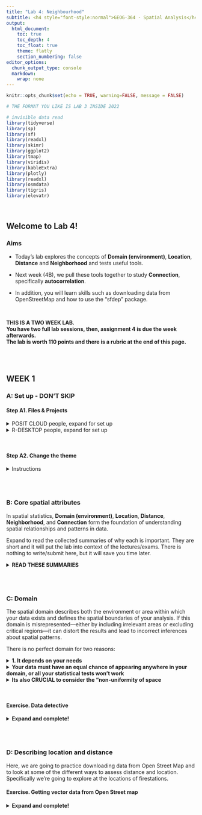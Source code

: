 ```yaml
---
title: "Lab 4: Neighbourhood"
subtitle: <h4 style="font-style:normal">GEOG-364 - Spatial Analysis</h4>
output: 
  html_document: 
    toc: true
    toc_depth: 4
    toc_float: true
    theme: flatly
    section_numbering: false
editor_options: 
  chunk_output_type: console
  markdown:
    wrap: none
---
```


```r
knitr::opts_chunk$set(echo = TRUE, warning=FALSE, message = FALSE)

# THE FORMAT YOU LIKE IS LAB 3 INSIDE 2022

# invisible data read
library(tidyverse)
library(sp)
library(sf)
library(readxl)
library(skimr)
library(ggplot2)
library(tmap)
library(viridis)
library(kableExtra)
library(plotly)
library(readxl)
library(osmdata)
library(tigris)
library(elevatr)


```

<br>

## Welcome to Lab 4!

### Aims

-   Today’s lab explores the concepts of **Domain (environment)**, **Location**, **Distance** and **Neighborhood** and tests useful tools.

-   Next week (4B), we pull these tools together to study **Connection**, specifically **autocorrelation**.

-   In addition, you will learn skills such as downloading data from OpenStreetMap and how to use the "sfdep" package.

<br>

```{=html}
<p class="comment"><strong>THIS IS A TWO WEEK LAB. <br>You have two full lab sessions, then, assignment 4 is due the week afterwards.<br>The lab is worth 110 points and there is a rubric at the end of this page.</strong></p>
```
<br><br>

## WEEK 1

### A: Set up - DON'T SKIP

#### Step A1. Files & Projects

<details>

<summary>POSIT CLOUD people, expand for set up</summary>

<br>

**Step i:**<br>Go to <https://posit.cloud/content/> and make a new project for Lab 3 <br><br>

**Step ii:**<br>Run this code IN THE CONSOLE to install the packages you need. <br>

-   This is going to take 5-10 minutes, so let it run and carry on. <br><br>

```r

install.packages("readxl")
install.packages("tidyverse")
install.packages("ggplot2")
install.packages("dplyr")
install.packages("remotes")

remotes::install_github(repo = "r-spatial/sf", 
                        ref = "93a25fd8e2f5c6af7c080f92141cb2b765a04a84")
install.packages("terra")
install.packages("tmap")
install.packages("elevatr")
install.packages("nasapower")
install.packages("osmdata")
install.packages("tigris")
install.packages("rmdformats")
install.packages("plotly")
install.packages("ggstatsplot")
install.packages("spdep")
install.packages("osmdata")
install.packages("units")


# If you get a weird error it might be that the quote marks have messed up. 
# Replace all of them and ask Dr G for a shortcut.

```

<br><br>

**Step iii:** <br>Go to the Lab Canvas page and download these 4 files. Upload each one into your project folder.<br>*Forgotten how? See Lab 2 Set-Up.* <br>

1.  TWO "mystery datasets". <br>
2.  The lab report template .RmD file.<br>

<br>

</details>

::: small-gap
:::

<details>

<summary>R-DESKTOP people, expand for set up</summary>

<br>

**Step i:**<br>Create a new project for Lab 4.<br>*Forgotten how? See Lab 2 Set-Up.*<br><br>

**Step ii:**<br>Go to the Lab Canvas page and download these files. Put them in your project folder for Lab 4<br>

1.  TWO "mystery datasets". <br>
2.  The lab report template .RmD file.<br>

**Step iii:**<br>Open the Lab report template and try to run the library code chunk file. Install any packages you are missing (either via clicking the little yellow bar or by clicking Packages/Install) <br><br>

</details>

<br>

#### Step A2. Change the theme

<details>

<summary>Instructions</summary>

<br>

This is more for us when we're grading! It helps us to not go insane when we're reading 60 reports.<br><br>

**Step i:** Change the AUTHOR line to your personal E-mail ID <br><br>

**Step ii:** Go here and choose a theme out of downcute, robobook, material, readthedown or html_clean: <https://github.com/juba/rmdformats?tab=readme-ov-file#formats-gallery>.<br> *DO NOT CHOOSE html_docco - it doesn't have a table of contents* <br><br>

**Step iii:**<br>Change the theme line on the template YAML code to a theme of your choice. See the example YAML code below <br> *Note, downcute chaos is different - see below*<br><br>

1.  Example YAML code if you want `robobook`, `material`, `readthedown` or `html_clean`. You can also change the highlight option to change how code chunks look. - see the rmdformats website.

```r

---
title: "Lab 4"
author: "ADD YOUR EMAIL ID"
date: "`r Sys.Date()`"
output:
  rmdformats::robobook:
    self_contained: true
    highlight: kate
---

```

<br>

2.  Example YAML code if you want `downcute` or `downcute chaos`. For white standard downcute, remove the downcute_theme line.

```r

---
title: "Lab 4"
author: "ADD YOUR EMAIL ID"
date: "`r Sys.Date()`"
output:
  rmdformats::downcute:
    self_contained: true
    downcute_theme: "chaos"
    default_style: "dark"
---
      
```

<br><br>

</details>

<br><br>

### B: Core spatial attributes

In spatial statistics, **Domain (environment)**, **Location**, **Distance**, **Neighborhood**, and **Connection** form the foundation of understanding spatial relationships and patterns in data.

Expand to read the collected summaries of why each is important. They are short and it will put the lab into context of the lectures/exams. There is nothing to write/submit here, but it will save you time later.

<details>

<summary>**READ THESE SUMMARIES**</summary>

<br>

```{=html}
<p class="comment"><strong>DOMAIN:</strong><br> In traditional statistics, we assume that our sample is randomly selected, independent and completely representative of the underlying population. Spatial data however, is tied to physical space and all its complexity. The spatial domain describes both the environment or area within which your data exists and defines the spatial boundaries of your analysis.</p>
```
::: small-gap
:::

```{=html}
<p class="comment"><strong>LOCATION:</strong><br> Every spatial analysis starts with the location of an object or event. By knowing where something happens, we can begin to ask spatial questions—such as, "What is near it?" or "How do other events relate to this one?".</p>
```
::: small-gap
:::

```{=html}
<p class="comment"><strong>DISTANCE:</strong><br> The distance between locations tells us how spatially separated objects are, which helps us understand potential interactions. For instance, nearby points may share common factors, while distant points may behave independently. Spatial analysis often explores whether proximity leads to similarity or differences.</p>
```
::: small-gap
:::

```{=html}
<p class="comment"><strong>NEIGHBOURHOOD:</strong><br> A neighborhood defines the spatial context around a location. By determining what qualifies as a 'neighbor' (whether based on distance or shared boundaries), we can study patterns of clustering or dispersion, and how events influence each other across space.</p>
```
::: small-gap
:::

```{=html}
<p class="comment"><strong>CONNECTION:</strong><br> Connection examines the relationships between locations, such as movement or interactions (e.g., trade routes, traffic, or social interactions). Understanding these connections helps in analyzing spatial networks and interaction patterns, such as how diseases spread or how resources are accessed.<br><br> For example, in lab 4B, we explore Spatial Autocorrelation refers to the idea that objects close to each other in space may be more similar (positive autocorrelation) or more different (negative autocorrelation) than those farther apart. This relies heavily on the concepts of neighborhood and distance, as these define which locations are considered "close" enough to be related and influence one another.</p>
```
<br><br>

</details>

<br><br>

### C: Domain

The spatial domain describes both the environment or area within which your data exists and defines the spatial boundaries of your analysis. If this domain is misrepresented—either by including irrelevant areas or excluding critical regions—it can distort the results and lead to incorrect inferences about spatial patterns.

There is no perfect domain for two reasons:

<details>

<summary>**1. It depends on your needs**</summary>

<br>

In part your choice of domain is going to depend on WHY you are looking at the data. As we have seen in class, patterns such as clustering are scale dependent - and so are the processes that cause them. So you might choose a certain domain depending on your needs.

For example, consider the figure below, where I have plotted the same data at two different scales:

-   For example, a CDC representative for Pennsylvania might be interested in considering the entire area as their 'domain' if they want to understand the progression of a disease outbreak. At the moment it's clearly clustered in State College - useful information that can lead directly to action.

-   They might ALSO be interested in analyzing the data across a smaller domain to see if they can identify locations where the disease is being spread (say one hall-of-residence). In this case, it’s clear we don’t see a single easy cluster of cases. In fact they seem to be rather uniformly spread out ( maybe that the locational fallacy is at play?)

![](index_images/pg_Lab4_Domain1.png){width="100%"}

<br><br>

</details>

::: small-gap
:::

<details>

<summary>**Your data must have an equal chance of appearing anywhere in your domain, or all your statistical tests won’t work**</summary>

<br>

Your sample is must be representative of your population, so ALL THE STATISTICS TESTS assume that there is an equal chance that any location within your domain could contain data.

-   If you make your domain too big, your data will appear to be is clustered, but in fact you just didn’t collect data in part of the domain.

For example, if you were asked to assess if the dots in case A and B below were arranged uniformly or were clustered together, you would have very different outcomes, despite the dots themselves being identical.

![](index_images/pg_Lab4_Domain2.png){width="100%"}

<br><br>

</details>

::: small-gap
:::

<details>

<summary>**Its also CRUCIAL to consider the "non-uniformity of space**</summary>

<br>

As we discussed above, there should be an equal chance of seeing your data anywhere in your domain. BUT.. Unlike traditional statistics, where sampling is assumed to be random and uniform, spatial data is more nuanced—landscape features, political borders, and human activity vary greatly across space. Knowing these features can greatly change your interpretation.

This effect is called the ‘non uniformity of space’ – when we know more information about the background map than we can see in our actual data.

For example:

-   Is an area with low population density in a city linked to 'a lack of data collection', 'a lake/park' or some sociopolitical reason? Just looking at population density won't tell you the answer, we also need to look at the background map.

-   Equally, data might look clustered, but in fact there are just areas where it's not possible to have points. For example, without the nuance of the background map you might get very different conclusions from an analysis of bike parking in Helsinki:

![](index_images/pg_Lab4_Domain3NonUnif.png){width="100%"}

<br>

**So consider the non uniformity of space when designing your domain**

Your domain doesn’t have to be square! So we are balancing the need for our domain to only contain landscapes that have an 'equal chance' of seeing our data (e.g. we can't get bike parking in the ocean', vs the complexity of making your domain so complex that you can't get anything done. This also links to the spatial fallacy of "fuzzy borders"

<br><br>

</details>

<br>

#### Exercise. Data detective

<details>

<summary>**Expand and complete!**</summary>

<br>

I recently found two ‘mystery files’ on her desktop that I had forgotton to name correctly.

I know they must be from two of these four experiments:

1.  A cluster analysis of COVID cases in central PA

2.  A cluster analysis of Mediterranean vineyards

3.  A cluster analysis of Smooth-Hound Sharks

4.  A cluster analysis of polar bears.

To work out which experiments the data was from, I read them both into R and made these maps... which didn't help much!

![](index_images/pg_Lab4_Domain4Mystery.png){width="100%"}

<br>

##### Step C1

-   If you haven't already, GO AND DO THE SET-UP SECTION. You should now have your project running, your libraries installed and your Lab 4 report open.

<br>

##### Step C3

-   In the appropriate place in your lab report, explain (in at least 100 words), how knowledge of the “the non-uniformity of space” can help solve my problem above.

<br>

##### Step C3

-   Then, IN YOUR LAB REPORT, read each of the mystery datasets into R using the \`st_read()\` command. <br> *Hint: If you can't remember how to do this, refer to your Lab 3 report where you read your state level acs data into R..*

<br>

##### Step C4

-   In your lab report, explore and map the data. Remember that there are mapping tutorials in Lav 3 and Lab 2 - or here, <https://r-tmap.github.io/tmap-book/layers.html>\

-   In your report, work out which experiment each dataset matches (see the exercise intro). Explain your reasoning, providing common-sense evidence linking to your explanation of the non uniformity of space <br> *Hint this isn't meant to be a trick, it should be pretty simple.* <br> *Hint 2, If you're stuck, remember interactive mode tm_mode("view").*

<br>

##### Step C5

-   In your lab report, for EACH of the two datasets and given my experiment aims, describe what would be an appropriate spatial domain and whether you consider the objects to be clustered or uniformly distributed. Explain your reasoning.

Note, no code is needed; your answer can be in words (50 words at least per dataset).

<br><br>

</details>

<br><br>

### D: Describing location and distance

Here, we are going to practice downloading data from Open Street Map and to look at some of the different ways to assess distance and location. Specifically we're going to explore at the locations of firestations.

#### Exercise. Getting vector data from Open Street map

<details>

<summary>**Expand and complete!**</summary>

<br>

R connects easily with the website OpenStreetMap. This is becoming a crucial resource in spatial statistics, although the data can be messy (it's being entered by volunteers).

##### Step D1

-   Watch the 2 minute video below about open street map and go and explore it here <https://www.openstreetmap.org/>. You can also read more about its background and get help here: <https://wiki.openstreetmap.org/wiki/About_OpenStreetMap>

-   In the appropriate spot in your report, write at least 100 words describing Open Street Map and explaining why its useful.

<iframe width="560" height="315" src="https://www.youtube.com/embed/Phwrgb16oEM?si=xwWWBkKSr4MpLAiA" title="YouTube video player" frameborder="0" allow="accelerometer; autoplay; clipboard-write; encrypted-media; gyroscope; picture-in-picture; web-share" referrerpolicy="strict-origin-when-cross-origin" allowfullscreen>

</iframe>

<br>

##### Step D2

-   This code will load the locations of all the Fire-Stations in Chicago into R. Copy carefully into your report and run.

```r
# Get a RECTANGULAR bounding box for Chicago
bbox_city_rectangle <- getbb("Chicago, USA") 

# Now query OpenStreetMap 
fire_stationdata <- opq(bbox = bbox_city_rectangle) %>%
     add_osm_feature(key = "amenity", value = "fire_station") %>%
     osmdata_sf()

# Look at the data
fire_stationdata
```

<br>

-   You should see a list of the data you have just downloaded. This command returns EVERYTHING related to fire stations in the area and you can see that there is space for every type of vector data, in our case 1586 points and 165 polygons. From a quick glance, I think the polygons refer to firestation buildings and the points are ANYTHING fire-service related.

-   Click here to understand what you just did: <https://www.youtube.com/watch?v=kcpiH6dDWLE>

-   To read more about how OSM stores fire-station data, see here - <https://wiki.openstreetmap.org/wiki/Emergency_facilities_and_amenities>

<br>

##### Step D3

-   The point data is often messy (people adding fire-hoses etc). So we are going to focus on the polygon fire station buildings.
-   Add this command into your lab script and run. This will turn fire-stations into the type of spatial file you are used to.

```r
fire_station_buildings <- fire_stationdata$osm_polygons
```

<br>

##### Step D4

-   Make a map of the fire stations in Chicago, remembering if you are using tmap that you are using tm_polygons() NOT tm_dots().

<br>

##### Step D5

-   It's clear our polygons are VERY small compared to the overall area. And in terms of the topic, I don't really care how big the firestation buildings are, just that they exist. So let's choose the MEAN CENTRE and convert it into points.\
    \
    As we discussed in class, there are a few ways to do this. Given that we don't really care about the shape of our buildings, lets use st_centroid, which will find the "centre of mass" of each building.

    \
    \
    ![](index_images/pg_lab4_MeanCentre.png)

-   Add this command into your lab script and run. This will convert the fire station data into points. It might give you a warning about geometries, ignore it!

```r
fire_stations <- st_centroid(fire_station_buildings)
```

<br>

##### Step D6

In your report, Make a map of the fire station locations (points) - it will be easier to make out a pattern. Describe the features of the pattern you see and what you think might be causing it.

You should see something like this:

![](index_images/pg_lab4_firestations.png){width="90%"}

<br><br>

## YIFEI, FINAL BIT OF WEEK 1 TO COME

<br><br>

## WEEK 2 TO COME

<br><br>

## SUBMITTING YOUR LAB

Remember to save your work throughout and to spell check your writing (next to the save button). Now, press the knit button again. If you have not made any mistakes in the code then R should create a html file in your lab2 folder, complete with a very recent time-stamp.

<br>

### If you use the POSIT cloud website

You can download each of your .RmD and html files by:

-   Clicking on the little box next to the Rmd in the Files tab, then going to the little blue cogwheel (might need to make your Rstudio full screen) and clicking export.<br>

```r
knitr::include_graphics('./index_images/im_T2_Download.png')
```

-   Repeat the process exactly for the html file underneath it (e,g, just have the html clicked.)<br>

-   Now go to Canvas and submit BOTH your html and your .Rmd file in Lab 3

<br>

### If you use the RSTudio desktop on your own computer

-   Press knit!

-   Go to your Lab 3 folder, In that folder, double click on the html file. This will open it in your browser. CHECK THAT THIS IS WHAT YOU WANT TO SUBMIT <br>

-   Now go to Canvas and submit BOTH your html and your .Rmd file in Lab 3.<br>

```r
knitr::include_graphics("./index_images/pg_364Lab1_Basics_2021_fig1.png")
```

<br>

## GRADING CHECK-LIST

to be added

[110 marks total]

### What does your grade mean?

Overall, here is what your lab should correspond to:

```r
rubric <- readxl::read_excel("pg_364Lab_rubrictable.xlsx")
knitr::kable(rubric) %>%   
  kable_classic_2() %>%
  kable_styling(bootstrap_options = c("striped", "hover", "responsive"))


```
